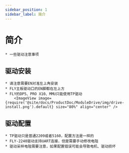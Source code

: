 ```yaml
---
sidebar_position: 1
sidebar_label: 简介
---
```



# 简介

    * 一些驱动注意事项


## 驱动安装

    * 请注意需要EN对准左上角安装
    * FLY主板驱动口的EN脚都在左上方
    * FLY的DP5、PRO X10、MMU只能使用TP驱动
        <ImageView image={require('@site/docs/ProductDoc/ModuleDrive/img/drive-install.png').default} size="80%" align="center" />

## 驱动配置

    * TP驱动只是普通2209或者5160，配置方法是一样的
    * FLY-2240驱动支持UART连接，但是需要手动修改电阻
    * 驱动采样电阻需要注意，如果配置错误可能会导致电机、驱动损坏

